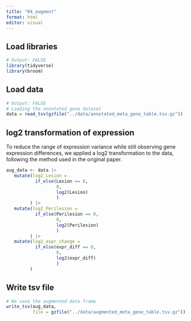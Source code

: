 ```yaml
---
title: "04_augment"
format: html
editor: visual
---
```


## Load libraries

```r
# Output: FALSE
library(tidyverse)
library(broom)
```

## Load data

```r
# Output: FALSE
# Loading the annotated gene dataset
data = read_tsv(gzfile("../data/annotated_meta_gene_table.tsv.gz"))
```

## log2 transformation of expression

To reduce the range of expression variance while still observing gene expression differences, we applied a log2 transformation to the data, following the method used in the original paper.

```r
aug_data <- data |>
   mutate(log2_Lesion = 
           if_else(Lesion == 0, 
                   0, 
                   log2(Lesion)
                   )
         ) |> 
   mutate(log2_Perilesion = 
           if_else(Perilesion == 0, 
                   0, 
                   log2(Perilesion)
                   )
         ) |> 
   mutate(log2_expr_change = 
           if_else(expr_diff == 0, 
                   0, 
                   log2(expr_diff)
                   )
         ) 

```

## Write tsv file

```r
# We save the augmented data frame
write_tsv(aug_data, 
          file = gzfile("../data/augmented_meta_gene_table.tsv.gz"))
```

